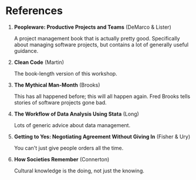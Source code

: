 # References

1.  **Peopleware: Productive Projects and Teams** (DeMarco & Lister)

    A project management book that is actually pretty good. Specifically about managing software projects, but contains a lot of generally useful guidance.

2.  **Clean Code** (Martin)

    The book-length version of this workshop.

3.  **The Mythical Man-Month** (Brooks)

    This has all happened before; this will all happen again. Fred Brooks tells stories of software projects gone bad.

4.  **The Workflow of Data Analysis Using Stata** (Long)

    Lots of generic advice about data management.

5.  **Getting to Yes: Negotiating Agreement Without Giving In** (Fisher & Ury)

    You can\'t just give people orders all the time.

6.  **How Societies Remember** (Connerton)

    Cultural knowledge is the doing, not just the knowing.